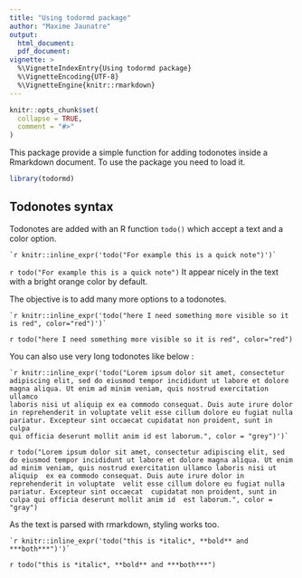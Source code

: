 ```yaml
---
title: "Using todormd package"
author: "Maxime Jaunatre"
output: 
  html_document:
  pdf_document:
vignette: >
  %\VignetteIndexEntry{Using todormd package}
  %\VignetteEncoding{UTF-8}
  %\VignetteEngine{knitr::rmarkdown}
---
```


```r
knitr::opts_chunk$set(
  collapse = TRUE,
  comment = "#>"
)
```

This package provide a simple function for adding todonotes inside a Rmarkdown document.
To use the package you need to load it.

```r
library(todormd)
```

## Todonotes syntax

Todonotes are added with an R function `todo()` which accept a text and a color option.

```
`r knitr::inline_expr('todo("For example this is a quick note")')` 
```
`r todo("For example this is a quick note")`
It appear nicely in the text with a bright orange color by default.

The objective is to add many more options to a todonotes.

```
`r knitr::inline_expr('todo("here I need something more visible so it is red", color="red")')` 
```
`r todo("here I need something more visible so it is red", color="red")`

You can also use very long todonotes like below :

```
`r knitr::inline_expr('todo("Lorem ipsum dolor sit amet, consectetur 
adipiscing elit, sed do eiusmod tempor incididunt ut labore et dolore 
magna aliqua. Ut enim ad minim veniam, quis nostrud exercitation ullamco 
laboris nisi ut aliquip ex ea commodo consequat. Duis aute irure dolor 
in reprehenderit in voluptate velit esse cillum dolore eu fugiat nulla 
pariatur. Excepteur sint occaecat cupidatat non proident, sunt in culpa 
qui officia deserunt mollit anim id est laborum.", color = "grey")')` 
```
`r todo("Lorem ipsum dolor sit amet, consectetur adipiscing elit, sed 
do eiusmod tempor incididunt ut labore et dolore magna aliqua. Ut enim 
ad minim veniam, quis nostrud exercitation ullamco laboris nisi ut aliquip 
ex ea commodo consequat. Duis aute irure dolor in reprehenderit in voluptate 
velit esse cillum dolore eu fugiat nulla pariatur. Excepteur sint occaecat 
cupidatat non proident, sunt in culpa qui officia deserunt mollit anim id 
est laborum.", color = "gray")`

As the text is parsed with rmarkdown, styling works too.

```
`r knitr::inline_expr('todo("this is *italic*, **bold** and ***both***")')` 
```
`r todo("this is *italic*, **bold** and ***both***")`




